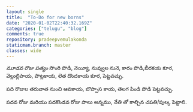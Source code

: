```yaml
---
layout: single
title:  "To-Do for new borns"
date: "2020-01-02T22:40:32.169Z"
categories: ["telugu", "blog"]
comments: true
repository: pradeepvemulakonda
staticman.branch: master
classes: wide
---
```


*మూడవ రొజు పత్యం*
సొంఠి పొడి, నెయ్యీ, నువ్వుల నునె, కారం పొడి,బీరకయ కూర, వెల్లుల్లిపాయ, పొట్లకాయ, లెత దొందకాయ కూర, పెట్టవచ్ఛు.

పది రొజుల తరువాత నుంచి ఆవకాయ, బొప్పాస కాయ, తెలగ పిండి పొడి పెట్టవచ్చు.

పదవ రోజు మరియు పదకొండవ రోజు పాలు అన్నము, నేతి తో కాల్చిన చపతి/పుల్క పెట్టాలి.



